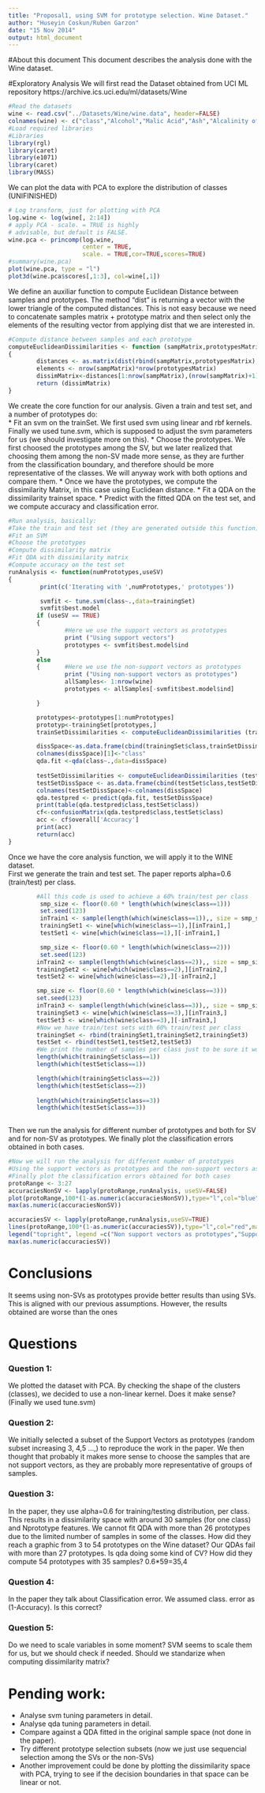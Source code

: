 ```yaml
---
title: "Proposal1, using SVM for prototype selection. Wine Dataset."
author: "Huseyin Coskun/Ruben Garzon"
date: "15 Nov 2014"
output: html_document
---
```


#About this document
This document describes the analysis done with the Wine dataset.

#Exploratory Analysis
We will first read the Dataset obtained from UCI ML repository
https://archive.ics.uci.edu/ml/datasets/Wine

```r
#Read the datasets
wine <- read.csv("../Datasets/Wine/wine.data", header=FALSE)
colnames(wine) <- c("class","Alcohol","Malic Acid","Ash","Alcalinity of Ash","Magnesium","Total Phenols","Flavanoids","Nonflavanoid Phenols","Proanthocyanins","Color Intensity","Hue","0D280/OD315 of Diluted Wines","Proline")
#Load required libraries
#Libraries
library(rgl)
library(caret)
library(e1071)
library(caret)
library(MASS)

```
We can plot the data with PCA to explore the distribution of classes (UNIFINISHED)

```r
# Log transform, just for plotting with PCA
log.wine <- log(wine[, 2:14])
# apply PCA - scale. = TRUE is highly 
# advisable, but default is FALSE. 
wine.pca <- princomp(log.wine,
                     center = TRUE,
                     scale. = TRUE,cor=TRUE,scores=TRUE) 
#summary(wine.pca)
plot(wine.pca, type = "l")
plot3d(wine.pca$scores[,1:3], col=wine[,1])
```

We define an auxiliar function to compute Euclidean Distance between samples and prototypes.
The method "dist" is returning a vector with the lower triangle of the computed distances.
This is not easy because we need to concatenate samples matrix + prototype matrix and then select only the elements of the resulting vector from applying dist that we are interested in.
```r
#Compute distance between samples and each prototype
computeEuclideanDissimilarities <- function (sampMatrix,prototypesMatrix)
{      
        distances <- as.matrix(dist(rbind(sampMatrix,prototypesMatrix),method="euclidean"))
        elements <- nrow(sampMatrix)*nrow(prototypesMatrix)
        dissimMatrix<-distances[1:nrow(sampMatrix),(nrow(sampMatrix)+1):(nrow(sampMatrix)+nrow(prototypesMatrix))]
        return (dissimMatrix)
}

```

We create the core function for our analysis. Given a train and test set, and a number of prototypes do:  
* Fit an svm on the trainSet. We first used svm using linear and rbf kernels. Finally we used tune.svm, which is supposed to adjust the svm parameters for us (we should investigate more on this).
* Choose the prototypes. We first choosed the prototypes among the SV, but we later realized that choosing them among the non-SV made more sense, as they are further from the classification boundary, and therefore should be more representative of the classes. We will anyway work with both options and compare them.
* Once we have the prototypes, we compute the dissimilarity Matrix, in this case using Euclidean distance.
* Fit a QDA on the dissimilarity trainset space.
* Predict with the fitted QDA on the test set, and we compute accuracy and classification error.

```r
#Run analysis, basically:
#Take the train and test set (they are generated outside this function)
#Fit an SVM
#Choose the prototypes
#Compute dissimilarity matrix
#Fit QDA with dissimilarity matrix
#Compute accuracy on the test set
runAnalysis <- function(numPrototypes,useSV)
{
         print(c('Iterating with ',numPrototypes,' prototypes'))

         svmfit <- tune.svm(class~.,data=trainingSet)
         svmfit$best.model
        if (useSV == TRUE)
        { 
                #Here we use the support vectors as prototypes
                print ("Using support vectors")
                prototypes <- svmfit$best.model$ind
        }
        else
        {       #Here we use the non-support vectors as prototypes
                print ("Using non-support vectors as prototypes")
                allSamples<- 1:nrow(wine)
                prototypes <- allSamples[-svmfit$best.model$ind]

        }

        prototypes<-prototypes[1:numPrototypes]
        prototyp<-trainingSet[prototypes,]
        trainSetDissimilarities <- computeEuclideanDissimilarities (trainingSet[,-1],prototyp[,-1])

        dissSpace<-as.data.frame(cbind(trainingSet$class,trainSetDissimilarities))
        colnames(dissSpace)[1]<-"class"
        qda.fit <-qda(class~.,data=dissSpace)
        
        testSetDissimilarities <- computeEuclideanDissimilarities (testSet[,-1],prototyp[,-1])
        testSetDissSpace <- as.data.frame(cbind(testSet$class,testSetDissimilarities))
        colnames(testSetDissSpace)<-colnames(dissSpace)
        qda.testpred <- predict(qda.fit, testSetDissSpace)
        print(table(qda.testpred$class,testSet$class))
        cf<-confusionMatrix(qda.testpred$class,testSet$class)
        acc <- cf$overall['Accuracy']
        print(acc)
        return(acc)
}
```

Once we have the core analysis function, we will apply it to the WINE dataset.  
First we generate the train and test set. The paper reports alpha=0.6 (train/test) per class.

```r
        #All this code is used to achieve a 60% train/test per class
         smp_size <- floor(0.60 * length(which(wine$class==1)))
         set.seed(123)
         inTrain1 <- sample(length(which(wine$class==1)),, size = smp_size)
         trainingSet1 <- wine[which(wine$class==1),][inTrain1,]
         testSet1 <- wine[which(wine$class==1),][-inTrain1,]

         smp_size <- floor(0.60 * length(which(wine$class==2)))
         set.seed(123)
        inTrain2 <- sample(length(which(wine$class==2)),, size = smp_size)
        trainingSet2 <- wine[which(wine$class==2),][inTrain2,]
        testSet2 <- wine[which(wine$class==2),][-inTrain2,]

        smp_size <- floor(0.60 * length(which(wine$class==3)))
        set.seed(123)
        inTrain3 <- sample(length(which(wine$class==3)),, size = smp_size)
        trainingSet3 <- wine[which(wine$class==3),][inTrain3,]
        testSet3 <- wine[which(wine$class==3),][-inTrain3,] 
        #Now we have train/test sets with 60% train/test per class
        trainingSet <- rbind(trainingSet1,trainingSet2,trainingSet3)
        testSet <- rbind(testSet1,testSet2,testSet3)
        #We print the number of samples per class just to be sure it works ok
        length(which(trainingSet$class==1))
        length(which(testSet$class==1))

        length(which(trainingSet$class==2))
        length(which(testSet$class==2))
        
        length(which(trainingSet$class==3))
        length(which(testSet$class==3))
 
```

Then we run the analysis for different number of prototypes and both for SV and for non-SV as prototypes. We finally plot the classification errors obtained in both cases.  
```r
#Now we will run the analysis for different number of prototypes
#Using the support vectors as prototypes and the non-support vectors as prototypes
#Finally plot the classification errors obtained for both cases
protoRange <- 3:27
accuraciesNonSV <- lapply(protoRange,runAnalysis, useSV=FALSE)
plot(protoRange,100*(1-as.numeric(accuraciesNonSV)),type="l",col="blue",main='Classification error',ylab='Classification error',xlab='Number of prototypes')
max(as.numeric(accuraciesNonSV))

accuraciesSV <- lapply(protoRange,runAnalysis,useSV=TRUE)
lines(protoRange,100*(1-as.numeric(accuraciesSV)),type="l",col="red",main='Classification error',ylab='Classification error',xlab='Number of prototypes')
legend("topright", legend =c("Non support vectors as prototypes","Support Vectors as prototypes"), col=c("blue","red"),pch=1)
max(as.numeric(accuraciesSV))

```

# Conclusions

It seems using non-SVs as prototypes provide better results than using SVs. This is aligned with our previous assumptions. However, the results obtained are worse than the ones

# Questions

### Question 1:
We plotted the dataset with PCA. By checking the shape of the clusters (classes), we decided to use a non-linear kernel. Does it make sense? (Finally we used tune.svm)

### Question 2:
We initially selected a subset of the Support Vectors as prototypes (random subset increasing 3, 4,5 ...,) to reproduce the work in the paper. We then thought that probably it makes more sense to choose the samples that are not support vectors, as they are probably more representative of groups of samples.

### Question 3:
In the paper, they use alpha=0.6 for training/testing distribution, per class. This results in a dissimilarity space with around 30 samples (for one class) and Nprototype features. We cannot fit QDA with more than 26 prototypes due to the limited number of samples in some of the classes. How did they reach a graphic from 3 to 54 prototypes on the Wine dataset? Our QDAs fail with more than 27 prototypes. Is qda doing some kind of CV? How did they compute 54 prototypes with 35 samples? 0.6*59=35,4

### Question 4:
In the paper they talk about Classification error. We assumed class. error as (1-Accuracy). Is this correct?

### Question 5:
Do we need to scale variables in some moment? SVM seems to scale them for us, but we should check if needed. Should we standarize when computing dissimilarity matrix?


# Pending work:  
* Analyse svm tuning parameters in detail.  
* Analyse qda tuning parameters in detail.  
* Compare against a QDA fitted in the original sample space (not done in the paper).  
* Try different prototype selection subsets (now we just use sequencial selection among the SVs or the non-SVs)
* Another improvement could be done by plotting the dissimilarity space with PCA, trying to see if the decision boundaries in that space can be linear or not.



